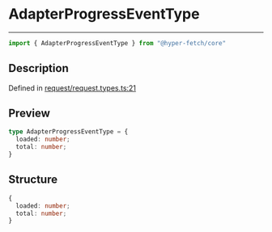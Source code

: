 

# AdapterProgressEventType

<div class="api-docs__separator" data-reactroot="">

---

</div><div class="api-docs__import" data-reactroot="">

```ts
import { AdapterProgressEventType } from "@hyper-fetch/core"
```

</div><div class="api-docs__section">

## Description

</div><div class="api-docs__description"><span class="api-docs__do-not-parse">



</span></div><p class="api-docs__definition">

Defined in [request/request.types.ts:21](https://github.com/BetterTyped/hyper-fetch/blob/3f01c37e/packages/core/src/request/request.types.ts#L21)

</p><div class="api-docs__section">

## Preview

</div><div class="api-docs__preview type">

```ts
type AdapterProgressEventType = {
  loaded: number; 
  total: number; 
}
```

</div><div class="api-docs__section">

## Structure

</div><div class="api-docs__returns">

```ts
{
  loaded: number;
  total: number;
}
```

</div>